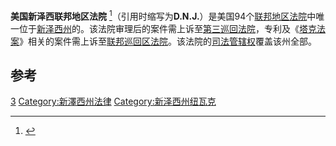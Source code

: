{{Infobox U.S. district court
|district name =  美国新泽西联邦地区法院
|abbrev =D.N.J.
|appeals to = 第三巡回
|map image name = 
|map image width = 200
|map image caption = 
|seal = 
|seal size = 160
|established = 1789年9月24日 
|judges assigned = 17
|chief judge =Jerome B. Simandle
|official site = http://www.njd.uscourts.gov
}}

'''美国新泽西联邦地区法院''' <ref name="中文名参考">{{cite web | url=http://www.sipo.gov.cn/ztzl/ywzt/zlsd/200902/t20090219_441463.html | title=中文名参考 | accessdate=2013-08-08 | deadurl=yes | archiveurl=https://web.archive.org/web/20160304205247/http://www.sipo.gov.cn/ztzl/ywzt/zlsd/200902/t20090219_441463.html | archivedate=2016-03-04 }}</ref>（引用时缩写为'''D.N.J.'''）是美国94个[[联邦地区法院|联邦地区法院]]中唯一位于[[新泽西州|新泽西州]]的。该法院审理后的案件需上诉至[[美国联邦第三巡回上诉法院|第三巡回法院]]，专利及《[[塔克法案|塔克法案]]》相关的案件需上诉至[[联邦巡回区法院|联邦巡回区法院]]。该法院的[[司法管辖权|司法管辖权]]覆盖该州全部。

==参考==
{{reflist}}

{{联邦地区法院}}

[[Category:美国联邦地区法院|3]]
[[Category:新澤西州法律|Category:新澤西州法律]]
[[Category:新泽西州纽瓦克|Category:新泽西州纽瓦克]]